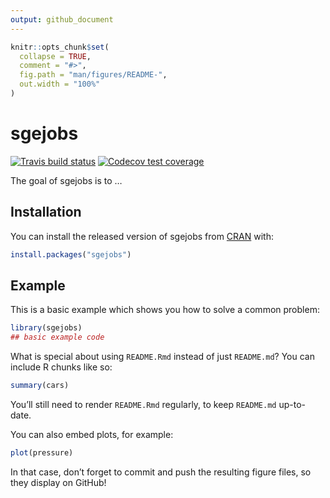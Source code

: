 ```yaml
---
output: github_document
---
```


<!-- README.md is generated from README.Rmd. Please edit that file -->

```r
knitr::opts_chunk$set(
  collapse = TRUE,
  comment = "#>",
  fig.path = "man/figures/README-",
  out.width = "100%"
)
```
# sgejobs

<!-- badges: start -->
[![Travis build status](https://travis-ci.org/LieberInstitute/sgejobs.svg?branch=master)](https://travis-ci.org/LieberInstitute/sgejobs)
[![Codecov test coverage](https://codecov.io/gh/LieberInstitute/sgejobs/branch/master/graph/badge.svg)](https://codecov.io/gh/LieberInstitute/sgejobs?branch=master)
<!-- badges: end -->

The goal of sgejobs is to ...

## Installation

You can install the released version of sgejobs from [CRAN](https://CRAN.R-project.org) with:

``` r
install.packages("sgejobs")
```

## Example

This is a basic example which shows you how to solve a common problem:

```r
library(sgejobs)
## basic example code
```

What is special about using `README.Rmd` instead of just `README.md`? You can include R chunks like so:

```r
summary(cars)
```

You'll still need to render `README.Rmd` regularly, to keep `README.md` up-to-date.

You can also embed plots, for example:

```r
plot(pressure)
```

In that case, don't forget to commit and push the resulting figure files, so they display on GitHub!
